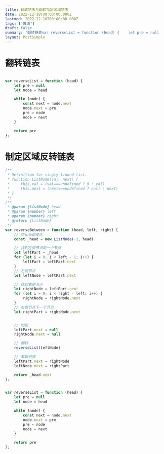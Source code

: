 ```yaml
---
title: 翻转链表与翻转指定区域链表
date: 2022-12-18T00:00:00.000Z
lastmod: 2022-12-18T00:00:00.000Z
tags: ['算法']
draft: false
summary: '翻转链表var reverseList = function (head) {    let pre = null    let node = head    while (node) {...'
layout: PostSimple
---
```


# 翻转链表
```javascript

var reverseList = function (head) {
    let pre = null
    let node = head

    while (node) {
        const next = node.next
        node.next = pre
        pre = node
        node = next
    }

    return pre
};
```

# 制定区域反转链表

```javascript
/**
 * Definition for singly-linked list.
 * function ListNode(val, next) {
 *     this.val = (val===undefined ? 0 : val)
 *     this.next = (next===undefined ? null : next)
 * }
 */
/**
 * @param {ListNode} head
 * @param {number} left
 * @param {number} right
 * @return {ListNode}
 */
var reverseBetween = function (head, left, right) {
    // 防止头部变化
    const _head = new ListNode(-1, head)

    // 找到左侧节点前一个节点
    let leftPart = _head
    for (let i = 0; i < left - 1; i++) {
        leftPart = leftPart.next
    }
    // 左侧节点
    let leftNode = leftPart.next

    // 找到右侧节点
    let rightNode = leftPart.next
    for (let i = 0; i < right - left; i++) {
        rightNode = rightNode.next
    }
    // 右侧节点下一个节点
    let rightPart = rightNode.next


    // 切断
    leftPart.next = null
    rightNode.next = null

    // 翻转
    reverseList(leftNode)

    // 重新链接
    leftPart.next = rightNode
    leftNode.next = rightPart

    return _head.next
};


var reverseList = function (head) {
    let pre = null
    let node = head

    while (node) {
        const next = node.next
        node.next = pre
        pre = node
        node = next
    }

    return pre
};
```
